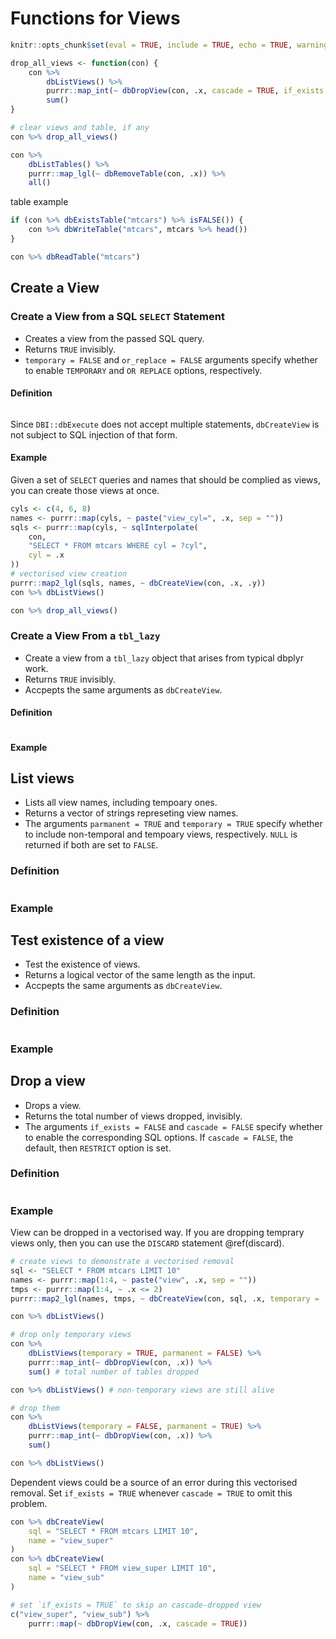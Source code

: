 # Functions for Views

```r
knitr::opts_chunk$set(eval = TRUE, include = TRUE, echo = TRUE, warning = FALSE, collapse = TRUE)
```

```r
drop_all_views <- function(con) {
    con %>%
        dbListViews() %>%
        purrr::map_int(~ dbDropView(con, .x, cascade = TRUE, if_exists = TRUE)) %>%
        sum()
}
```

```r
# clear views and table, if any
con %>% drop_all_views()

con %>%
    dbListTables() %>%
    purrr::map_lgl(~ dbRemoveTable(con, .x)) %>%
    all()
```

table example

```r
if (con %>% dbExistsTable("mtcars") %>% isFALSE()) {
    con %>% dbWriteTable("mtcars", mtcars %>% head())
}

con %>% dbReadTable("mtcars")
```

## Create a View

### Create a View from a SQL `SELECT` Statement

- Creates a view from the passed SQL query.
- Returns `TRUE` invisibly.
- `temporary = FALSE` and `or_replace = FALSE` arguments specify whether to enable `TEMPORARY` and `OR REPLACE` options, respectively. 

#### Definition

```r
```

Since `DBI::dbExecute` does not accept multiple statements, `dbCreateView` is not subject to SQL injection of that form.

#### Example

Given a set of `SELECT` queries and names that should be complied as views, you can create those views at once.

```r
cyls <- c(4, 6, 8)
names <- purrr::map(cyls, ~ paste("view_cyl=", .x, sep = ""))
sqls <- purrr::map(cyls, ~ sqlInterpolate(
    con,
    "SELECT * FROM mtcars WHERE cyl = ?cyl",
    cyl = .x
))
# vectorised view creation
purrr::map2_lgl(sqls, names, ~ dbCreateView(con, .x, .y))
con %>% dbListViews()
```

```r
con %>% drop_all_views()
```

### Create a View From a `tbl_lazy`

- Create a view from a `tbl_lazy` object that arises from typical dbplyr work.
- Returns `TRUE` invisibly.
- Accpepts the same arguments as `dbCreateView`.

#### Definition

```r
```

#### Example

## List views

- Lists all view names, including tempoary ones.
- Returns a vector of strings represeting view names.
- The arguments `parmanent = TRUE` and `temporary = TRUE` specify whether to include non-temporal and tempoary views, respectively. `NULL` is returned if both are set to `FALSE`.

### Definition
```r
```

### Example

## Test existence of a view

- Test the existence of views.
- Returns a logical vector of the same length as the input.
- Accpepts the same arguments as `dbCreateView`.

### Definition

```r
```

### Example

## Drop a view {#drop}

- Drops a view.
- Returns the total number of views dropped, invisibly.
- The arguments `if_exists = FALSE` and `cascade = FALSE` specify whether to enable the corresponding SQL options. If `cascade = FALSE`, the default, then `RESTRICT` option is set.

### Definition

```r
```

### Example

View can be dropped in a vectorised way. If you are dropping temprary views only, then you can use the `DISCARD` statement \@ref(discard).

```r
# create views to demonstrate a vectorised removal
sql <- "SELECT * FROM mtcars LIMIT 10"
names <- purrr::map(1:4, ~ paste("view", .x, sep = ""))
tmps <- purrr::map(1:4, ~ .x <= 2)
purrr::map2_lgl(names, tmps, ~ dbCreateView(con, sql, .x, temporary = .y)) %>% invisible() # discard output

con %>% dbListViews()

# drop only temporary views
con %>%
    dbListViews(temporary = TRUE, parmanent = FALSE) %>%
    purrr::map_int(~ dbDropView(con, .x)) %>%
    sum() # total number of tables dropped

con %>% dbListViews() # non-temporary views are still alive

# drop them
con %>%
    dbListViews(temporary = FALSE, parmanent = TRUE) %>%
    purrr::map_int(~ dbDropView(con, .x)) %>%
    sum()

con %>% dbListViews()
```

Dependent views could be a source of an error during this vectorised removal. Set `if_exists = TRUE` whenever `cascade = TRUE` to omit this problem.

```r
con %>% dbCreateView(
    sql = "SELECT * FROM mtcars LIMIT 10",
    name = "view_super"
)
con %>% dbCreateView(
    sql = "SELECT * FROM view_super LIMIT 10",
    name = "view_sub"
)

# set `if_exists = TRUE` to skip an cascade-dropped view
c("view_super", "view_sub") %>%
    purrr::map(~ dbDropView(con, .x, cascade = TRUE))
```

